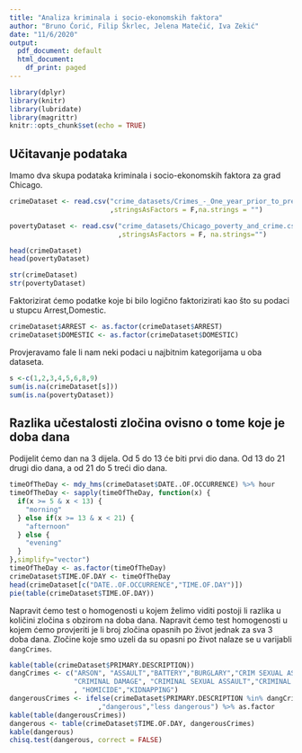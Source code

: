 ```yaml
---
title: "Analiza kriminala i socio-ekonomskih faktora"
author: "Bruno Ćorić, Filip Škrlec, Jelena Matečić, Iva Zekić"
date: "11/6/2020"
output:
  pdf_document: default
  html_document:
    df_print: paged
---
```


```r
library(dplyr)
library(knitr)
library(lubridate)
library(magrittr)
knitr::opts_chunk$set(echo = TRUE)
```


## Učitavanje podataka

Imamo dva skupa podataka kriminala i socio-ekonomskih faktora za grad Chicago.


```r
crimeDataset <- read.csv("crime_datasets/Crimes_-_One_year_prior_to_present.csv"
                         ,stringsAsFactors = F,na.strings = "")

povertyDataset <- read.csv("crime_datasets/Chicago_poverty_and_crime.csv"
                           ,stringsAsFactors = F, na.strings="")

head(crimeDataset)
head(povertyDataset)

str(crimeDataset)
str(povertyDataset)

```


Faktorizirat ćemo podatke koje bi bilo logično faktorizirati kao što su podaci 
u stupcu Arrest,Domestic.

```r
crimeDataset$ARREST <- as.factor(crimeDataset$ARREST)
crimeDataset$DOMESTIC <- as.factor(crimeDataset$DOMESTIC)
```


Provjeravamo fale li nam neki podaci u najbitnim kategorijama u oba dataseta.

```r
s <-c(1,2,3,4,5,6,8,9) 
sum(is.na(crimeDataset[s]))
sum(is.na(povertyDataset))
```


## Razlika učestalosti zločina ovisno o tome koje je doba dana

Podijelit ćemo dan na 3 dijela. Od 5 do 13 će biti prvi dio dana. Od 13 do 21
drugi dio dana, a od 21 do 5 treći dio dana.

```r

timeOfTheDay <- mdy_hms(crimeDataset$DATE..OF.OCCURRENCE) %>% hour
timeOfTheDay <- sapply(timeOfTheDay, function(x) {
  if(x >= 5 & x < 13) {
    "morning"
  } else if(x >= 13 & x < 21) {
    "afternoon"
  } else {
    "evening"
  }
},simplify="vector")
timeOfTheDay <- as.factor(timeOfTheDay)
crimeDataset$TIME.OF.DAY <- timeOfTheDay
head(crimeDataset[c("DATE..OF.OCCURRENCE","TIME.OF.DAY")])
pie(table(crimeDataset$TIME.OF.DAY))
```

Napravit ćemo test o homogenosti u kojem želimo viditi postoji li razlika u 
količini zločina s obzirom na doba dana.
Napravit ćemo test homogenosti u kojem ćemo provjeriti je li broj zločina 
opasnih po život jednak za sva 3 doba dana. Zločine koje smo uzeli da su 
opasni po život nalaze se u varijabli `dangCrimes`.

```r
kable(table(crimeDataset$PRIMARY.DESCRIPTION))
dangCrimes <- c("ARSON", "ASSAULT","BATTERY","BURGLARY","CRIM SEXUAL ASSAULT",
                "CRIMINAL DAMAGE", "CRIMINAL SEXUAL ASSAULT","CRIMINAL TRESPASS"
                , "HOMICIDE","KIDNAPPING")
dangerousCrimes <- ifelse(crimeDataset$PRIMARY.DESCRIPTION %in% dangCrimes
                      ,"dangerous","less dangerous") %>% as.factor
kable(table(dangerousCrimes))
dangerous <- table(crimeDataset$TIME.OF.DAY, dangerousCrimes)
kable(dangerous)
chisq.test(dangerous, correct = FALSE)
```

